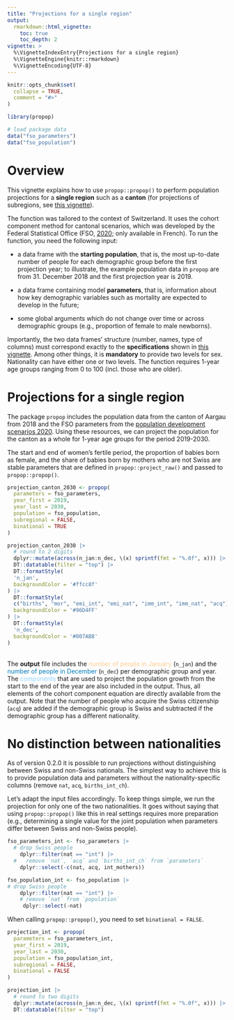 ```yaml
---
title: "Projections for a single region"
output: 
  rmarkdown::html_vignette:
    toc: true
    toc_depth: 2
vignette: >
  %\VignetteIndexEntry{Projections for a single region}
  %\VignetteEngine{knitr::rmarkdown}
  %\VignetteEncoding{UTF-8}
---
```


```r
knitr::opts_chunk$set(
  collapse = TRUE,
  comment = "#>"
)
```

```r
library(propop)

# load package data
data("fso_parameters")
data("fso_population")
```

# Overview

This vignette explains how to use `propop::propop()` to perform population 
projections for a **single region** such as a **canton** (for projections of 
subregions, see [this vignette](project_multiple_regions.html)). 

The function was tailored to the context of 
Switzerland. It uses the cohort component method for cantonal scenarios, which 
was developed by the Federal Statistical Office (FSO, [2020](https://github.com/statistik-aargau/propop-additional-resources/blob/358ffa280f3777af34d3ac4b2782c1171ed93beb/FSO_2020_Meth_scenarios%20cant.pdf); only available in French). 
To run the function, you need the following input:

-   a data frame with the **starting population**, that is, the most up-to-date
number of people for each demographic group before the first projection year; to
illustrate, the example population data in `propop` are from 31. December 2018 
and the first projection year is 2019.

-   a data frame containing model **parameters**, that is, information about how
key demographic variables such as mortality are expected to develop in the future;

-   some global arguments which do not change over time or across demographic 
groups (e.g., proportion of female to male newborns).

Importantly, the two data frames' structure (number, names, type of columns) must
correspond exactly to the **specifications** shown in [this vignette](prepare_data.html). 
Among other things, it is **mandatory** to provide two levels for sex. Nationality
can have either one or two levels. The function requires 1-year age groups 
ranging from 0 to 100 (incl. those who are older).   

# Projections for a single region

The package `propop` includes the population data from the canton of Aargau from 
2018 and the FSO parameters from the [population development scenarios 2020](https://www.bfs.admin.ch/bfs/en/home/statistics/catalogues-databases.assetdetail.14963221.html). 
Using these resources, we can project the population for the canton as a whole 
for 1-year age groups for the period 2019-2030. 

The start and end of women's fertile period, the proportion of babies born as 
female, and the share of babies born by mothers who are not Swiss are stable 
parameters that are defined in `propop::project_raw()` and passed to 
`propop::propop()`.
\

``` r
projection_canton_2030 <- propop(
  parameters = fso_parameters,
  year_first = 2019,
  year_last = 2030,
  population = fso_population,
  subregional = FALSE,
  binational = TRUE
)

projection_canton_2030 |>
  # round to 2 digits
  dplyr::mutate(across(n_jan:n_dec, \(x) sprintf(fmt = "%.0f", x))) |>
  DT::datatable(filter = "top") |> 
  DT::formatStyle(
  'n_jan',
  backgroundColor = '#ffcc8f'
) |> 
  DT::formatStyle(
  c("births", "mor", "emi_int", "emi_nat", "imm_int", "imm_nat", "acq"),
  backgroundColor = '#96D4FF'
) |> 
  DT::formatStyle(
  'n_dec',
  backgroundColor = '#007AB8'
)  
```

\
The **output** file includes the 
<span style="color:#ffcc8f;">number of people in January </span> (`n_jan`) 
and the
<span style="color:#007AB8;">number of people in December </span> (`n_dec`) 
per demographic group and year. The 
<span style="color:#96D4FF;">components</span> 
that are used to project the population growth from the start to the end of the 
year are also included in the output. Thus, all elements of the cohort component 
equation are directly available from the output. Note that the number of people 
who acquire the Swiss citizenship (`acq`) are added if the demographic 
group is Swiss and subtracted if the demographic group has a different 
nationality.
\

# No distinction between nationalities

As of version 0.2.0 it is possible to run projections without distinguishing 
between Swiss and non-Swiss nationals. The simplest way to achieve this is to 
provide population data and parameters without the nationality-specific columns 
(remove `nat`, `acq`, `births_int_ch`).

Let's adapt the input files accordingly. To keep things simple, we run the 
projection for only one of the two nationalities. It goes without saying that 
using `propop::propop()` like this in real settings requires more preparation 
(e.g., determining a single value for the joint population when parameters differ between Swiss and 
non-Swiss people).

``` r
fso_parameters_int <- fso_parameters |>
  # drop Swiss people
    dplyr::filter(nat == "int") |>
  #   remove `nat`, `acq` and `births_int_ch` from `parameters`
    dplyr::select(-c(nat, acq, int_mothers))

fso_population_int <- fso_population |> 
# drop Swiss people
    dplyr::filter(nat == "int") |>
    # remove `nat` from `population`
     dplyr::select(-nat)
```

When calling `propop::propop()`, you need to set `binational = FALSE`.

``` r
projection_int <- propop(
  parameters = fso_parameters_int,
  year_first = 2019,
  year_last = 2030,
  population = fso_population_int,
  subregional = FALSE,
  binational = FALSE
)

projection_int |>
  # round to two digits
  dplyr::mutate(across(n_jan:n_dec, \(x) sprintf(fmt = "%.0f", x))) |>
  DT::datatable(filter = "top")
```
\ 
